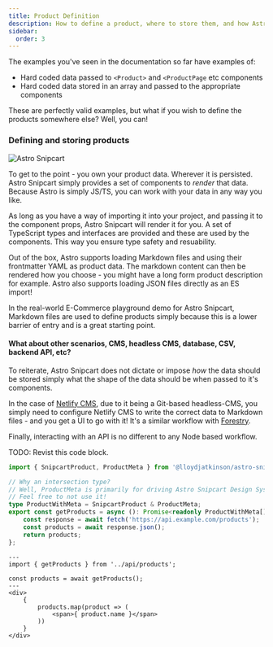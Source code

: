 ```yaml
---
title: Product Definition
description: How to define a product, where to store them, and how Astro Snipcart allows you full control
sidebar:
  order: 3
---
```


The examples you've seen in the documentation so far have examples of:

* Hard coded data passed to `<Product>` and `<ProductPage` etc components
* Hard coded data stored in an array and passed to the appropriate components

These are perfectly valid examples, but what if you wish to define the products somewhere else? Well, you can!

### Defining and storing products

![Astro Snipcart](../../../assets/data-storage.png "Astro Snipcart")

To get to the point - you own your product data. Wherever it is persisted. Astro Snipcart simply provides a set of components to *render* that data. Because Astro is simply JS/TS, you can work with your data in any way you like.

As long as you have a way of importing it into your project, and passing it to the component props, Astro Snipcart will render it for you. A set of TypeScript types and interfaces are provided and these are used by the components. This way you ensure type safety and resuability.

Out of the box, Astro supports loading Markdown files and using their frontmatter YAML as product data. The markdown content can then be rendered how you choose - you might have a long form product description for example. Astro also supports loading JSON files directly as an ES import!

In the real-world E-Commerce playground demo for Astro Snipcart, Markdown files are used to define products simply because this is a lower barrier of entry and is a great starting point.

#### What about other scenarios, CMS, headless CMS, database, CSV, backend API, etc?

To reiterate, Astro Snipcart does not dictate or impose *how* the data should be stored simply what the shape of the data should be when passed to it's components.

In the case of [Netlify CMS](https://www.netlifycms.org/docs/add-to-your-site/), due to it being a Git-based headless-CMS, you simply need to configure Netlify CMS to write the correct data to Markdown files - and you get a UI to go with it! It's a similar workflow with [Forestry](https://forestry.io/docs/quickstart/configure-cms/).

Finally, interacting with an API is no different to any Node based workflow.

TODO: Revist this code block.

```ts
import { SnipcartProduct, ProductMeta } from '@lloydjatkinson/astro-snipcart';

// Why an intersection type?
// Well, ProductMeta is primarily for driving Astro Snipcart Design System, which you might not need.
// Feel free to not use it!
type ProductWithMeta = SnipcartProduct & ProductMeta;
export const getProducts = async (): Promise<readonly ProductWithMeta[]> => {
    const response = await fetch('https://api.example.com/products');
    const products = await response.json();
    return products;
};
```

```astro
---
import { getProducts } from '../api/products';

const products = await getProducts();
---
<div>
    {
        products.map(product => (
            <span>{ product.name }</span>
        ))
    }
</div>
```